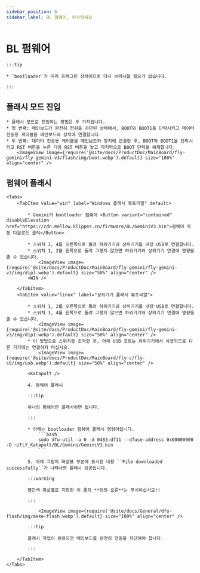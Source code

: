 ```yaml
---
sidebar_position: 6
sidebar_label: BL 펌웨어, 무시하세요
---
```



# BL 펌웨어

    :::tip

    * `bootloader`가 미리 프래그된 상태이므로 다시 브러시할 필요가 없습니다.

    :::

## 플래시 모드 진입

    * 플래시 모드로 진입하는 방법은 두 가지입니다.
    * 첫 번째: 메인보드가 완전히 전원을 차단된 상태에서, BOOT와 BOOT1을 단락시키고 데이터 전송용 케이블을 메인보드와 장치에 연결합니다.
    * 두 번째: 데이터 전송용 케이블을 메인보드와 장치에 연결한 후, BOOT와 BOOT1을 단락시키고 RST 버튼을 누른 다음 RST 버튼을 놓고 마지막으로 BOOT 단락을 해제합니다.
        <ImageView image={require('@site/docs/ProductDoc/MainBoard/fly-gemini/fly-gemini-v3/flash/img/boot.webp').default} size="100%" align="center" />

## 펌웨어 플래시
    <Tabs>
        <TabItem value="win" label="Windows 플래시 튜토리얼" default>

            * Gemini의 bootloader 펌웨어 <Button variant="contained" disableElevation href="https://cdn.mellow.klipper.cn/firmware/BL/GeminiV3.bin">펌웨어 자동 다운로드 클릭</Button>

            * 스위치 3, 4를 오른쪽으로 돌려 하위기기와 상위기기를 내장 USB로 연결합니다.
            * 스위치 1, 2를 왼쪽으로 돌려 그렇지 않으면 하위기기와 상위기기 연결에 영향을 줄 수 있습니다.
                <ImageView image={require('@site/docs/ProductDoc/MainBoard/fly-gemini/fly-gemini-v3/img/dip3.webp').default} size="50%" align="center" />
            <WIN />

        </TabItem>
        <TabItem value="linux" label="상위기기 플래시 튜토리얼">

            * 스위치 1, 2를 오른쪽으로 돌려 하위기기와 상위기기를 내장 USB로 연결합니다.
            * 스위치 3, 4를 왼쪽으로 돌려 그렇지 않으면 하위기기와 상위기기 연결에 영향을 줄 수 있습니다.
                <ImageView image={require('@site/docs/ProductDoc/MainBoard/fly-gemini/fly-gemini-v3/img/dip1.webp').default} size="50%" align="center" />
            * 이 방법으로 스위치를 조작한 후, 아래 USB 포트는 하위기기에서 사용되므로 다른 기기에는 연결하지 마십시오.
                <ImageView image={require('@site/docs/ProductDoc/MainBoard/fly-c/fly-c8/img/usb.webp').default} size="50%" align="center" />

            <Katapult />

            4. 펌웨어 플래시

            :::tip

            하나의 펌웨어만 플래시하면 됩니다.

            :::

            * 아래는 bootloader 펌웨어 플래시 명령어입니다.
                ```bash
                sudo dfu-util -a 0 -d 0483:df11 --dfuse-address 0x08000000 -D ~/FLY_Katapult/BL/Gemini/GeminiV3.bin
                ```

            5. 아래 그림의 화살표 부분에 표시된 내용 ``File downloaded successfully``가 나타나면 플래시 성공입니다.

            :::warning

            빨간색 화살표로 지정된 이 줄의 **뒤의 오류**는 무시하십시오!!

            :::

                <ImageView image={require('@site/docs/General/dfu-flash/img/make-flash.webp').default} size="100%" align="center" />

            :::tip

            플래시 작업이 완료되면 메인보드를 완전히 전원을 차단해야 합니다.

            :::

        </TabItem>
    </Tabs>
